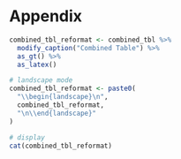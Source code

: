 # Appendix

```r
combined_tbl_reformat <- combined_tbl %>%
  modify_caption("Combined Table") %>%
  as_gt() %>%
  as_latex()

# landscape mode
combined_tbl_reformat <- paste0(
  "\\begin{landscape}\n",
  combined_tbl_reformat,
  "\n\\end{landscape}"
)

# display
cat(combined_tbl_reformat)
```
